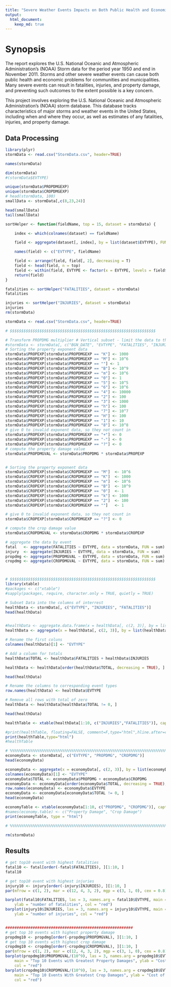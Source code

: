 ```yaml
---
title: "Severe Weather Events Impacts on Both Public Health and Economic Problems for Communities and Municipalities"
output: 
  html_document:
    keep_md: true
---
```

# Synopsis
The report explores the U.S. National Oceanic and Atmospheric Administration's (NOAA) Storm data for the period  year 1950 and end in November 2011.
Storms and other severe weather events can cause both public health and economic problems for communities and municipalities. Many severe events can result in fatalities, injuries, and property damage, and preventing such outcomes to the extent possible is a key concern.

This project involves exploring the U.S. National Oceanic and Atmospheric Administration's (NOAA) storm database. This database tracks characteristics of major storms and weather events in the United States, including when and where they occur, as well as estimates of any fatalities, injuries, and property damage.

## Data Processing
```r
library(plyr)
stormData <- read.csv("StormData.csv", header=TRUE)

names(stormData)

dim(stormData)
#(stormData$EVTYPE)

unique(stormData$PROPDMGEXP)
unique(stormData$CROPDMGEXP)
# head(stormData, 100)
smallData <- stormData[,c(8,23,24)]

head(smallData)
tail(smallData)

sortHelper <- function(fieldName, top = 15, dataset = stormData) {

    index <- which(colnames(dataset) == fieldName)

    field <- aggregate(dataset[, index], by = list(dataset$EVTYPE), FUN = "sum")

    names(field) <- c("EVTYPE", fieldName)

    field <- arrange(field, field[, 2], decreasing = T)
    field <- head(field, n = top)
    field <- within(field, EVTYPE <- factor(x = EVTYPE, levels = field$EVTYPE))
    return(field)
}

fatalities <- sortHelper("FATALITIES", dataset = stormData)
fatalities

injuries <- sortHelper("INJURIES", dataset = stormData)
injuries
rm(stormData)
```

```r
stormData <- read.csv("StormData.csv", header=TRUE)

# $$$$$$$$$$$$$$$$$$$$$$$$$$$$$$$$$$$$$$$$$$$$$$$$$$$$$$$$$$$$$$$$

# Transform PROPDMG multiplier # Vertical subset - limit the data to the required fields.
#stormData <- stormData[, c("BGN_DATE", "EVTYPE", "FATALITIES", "INJURIES", "PROPDMG","PROPDMGEXP", "CROPDMG", "CROPDMGEXP")]
# Sorting the property exponent data
stormData$PROPEXP[stormData$PROPDMGEXP == "K"] <- 1000
stormData$PROPEXP[stormData$PROPDMGEXP == "M"] <- 10^6
stormData$PROPEXP[stormData$PROPDMGEXP == ""] <- 1
stormData$PROPEXP[stormData$PROPDMGEXP == "B"] <- 10^9
stormData$PROPEXP[stormData$PROPDMGEXP == "m"] <- 10^6
stormData$PROPEXP[stormData$PROPDMGEXP == "0"] <- 1
stormData$PROPEXP[stormData$PROPDMGEXP == "5"] <- 10^5
stormData$PROPEXP[stormData$PROPDMGEXP == "6"] <- 10^6
stormData$PROPEXP[stormData$PROPDMGEXP == "4"] <- 10000
stormData$PROPEXP[stormData$PROPDMGEXP == "2"] <- 100
stormData$PROPEXP[stormData$PROPDMGEXP == "3"] <- 1000
stormData$PROPEXP[stormData$PROPDMGEXP == "h"] <- 100
stormData$PROPEXP[stormData$PROPDMGEXP == "7"] <- 10^7
stormData$PROPEXP[stormData$PROPDMGEXP == "H"] <- 100
stormData$PROPEXP[stormData$PROPDMGEXP == "1"] <- 10
stormData$PROPEXP[stormData$PROPDMGEXP == "8"] <- 10^8
# give 0 to invalid exponent data, so they not count in
stormData$PROPEXP[stormData$PROPDMGEXP == "+"] <- 0
stormData$PROPEXP[stormData$PROPDMGEXP == "-"] <- 0
stormData$PROPEXP[stormData$PROPDMGEXP == "?"] <- 0
# compute the property damage value
stormData$PROPDMGVAL <- stormData$PROPDMG * stormData$PROPEXP


# Sorting the property exponent data
stormData$CROPEXP[stormData$CROPDMGEXP == "M"]  <- 10^6
stormData$CROPEXP[stormData$CROPDMGEXP == "K"]  <- 1000
stormData$CROPEXP[stormData$CROPDMGEXP == "m"]  <- 10^6
stormData$CROPEXP[stormData$CROPDMGEXP == "B"]  <- 10^9
stormData$CROPEXP[stormData$CROPDMGEXP == "0"]  <- 1
stormData$CROPEXP[stormData$CROPDMGEXP == "k"] <- 1000
stormData$CROPEXP[stormData$CROPDMGEXP == "2"]  <- 100
stormData$CROPEXP[stormData$CROPDMGEXP == ""]   <- 1

# give 0 to invalid exponent data, so they not count in
stormData$CROPEXP[stormData$CROPDMGEXP == "?"] <- 0

# compute the crop damage value
stormData$CROPDMGVAL <- stormData$CROPDMG * stormData$CROPEXP

# aggregate the data by event
fatal   <- aggregate(FATALITIES ~ EVTYPE, data = stormData, FUN = sum)
injury  <- aggregate(INJURIES ~ EVTYPE, data = stormData, FUN = sum)
propdmg <- aggregate(PROPDMGVAL ~ EVTYPE, data = stormData, FUN = sum)
cropdmg <- aggregate(CROPDMGVAL ~ EVTYPE, data = stormData, FUN = sum)



# $$$$$$$$$$$$$$$$$$$$$$$$$$$$$$$$$$$$$$$$$$$$$$$$$$$$$$$$$$$$$$$$
library(xtable)
#packages <- c("xtable")
#sapply(packages, require, character.only = TRUE, quietly = TRUE)

# Subset Data into the columns of interrest
healthData <- stormData[, c("EVTYPE", "INJURIES", "FATALITIES")]
head(healthData)


#healthData <- aggregate.data.frame(x = healthData[, c(2, 3)], by = list(healthData$EVTYPE), FUN = sum)
healthData <- aggregate(x = healthData[, c(2, 3)], by = list(healthData$EVTYPE), FUN = sum)

# Rename the first coluns
colnames(healthData)[1] <- "EVTYPE"

# Add a column for totals
healthData$TOTAL <- healthData$FATALITIES + healthData$INJURIES

healthData <- healthData[order(healthData$TOTAL, decreasing = TRUE), ]

head(healthData)

# Rename the columns to corresponding event types
row.names(healthData) <- healthData$EVTYPE

# Remove all rows with total of zero
healthData <- healthData[healthData$TOTAL != 0, ]

head(healthData)

healthTable <- xtable(healthData[1:10, c("INJURIES","FATALITIES")], caption = "Table 1. Top Ten Events",digit=c(0,0,0))

#print(healthTable, floating=FALSE, comment=F,type="html",hline.after=c(0,nrow(healthTable)))
print(healthTable,type="html")
#healthTable

# %%%%%%%%%%%%%%%%%%%%%%%%%%%%%%%%%%%%%%%%%%%%%%%%%%%%%%%%%%%%%%%%%%%%%%%%%%%%%%%%%%%%%%%%%%%%%%%%
economyData <- stormData[, c("EVTYPE", "PROPDMG", "CROPDMG")]
head(economyData)

economyData <- aggregate(x = economyData[, c(2, 3)], by = list(economyData$EVTYPE), FUN = sum)
colnames(economyData)[1] <- "EVTYPE"
economyData$TOTAL <- economyData$PROPDMG + economyData$CROPDMG
economyData <- economyData[order(economyData$TOTAL, decreasing = TRUE), ]
row.names(economyData) <- economyData$EVTYPE
economyData <- economyData[economyData$TOTAL != 0, ]
head(economyData)

economyTable <- xtable(economyData[1:10, c("PROPDMG", "CROPDMG")], caption = "Table 2. crop damage",digit=c(0,0,0))
#names(economy.table) <- c("Property Damage", "Crop Damage")
print(economyTable, type = "html")

# %%%%%%%%%%%%%%%%%%%%%%%%%%%%%%%%%%%%%%%%%%%%%%%%%%%%%%%%%%%%%%%%%%%%%%%%%%%%%%%%%%%%%%%%%%%%%%%%

rm(stormData)
```


## Results
```r
# get top10 event with highest fatalities
fatal10 <- fatal[order(-fatal$FATALITIES), ][1:10, ]
fatal10

# get top10 event with highest injuries
injury10 <- injury[order(-injury$INJURIES), ][1:10, ]
par(mfrow = c(1, 2), mar = c(12, 4, 3, 2), mgp = c(3, 1, 0), cex = 0.8)

barplot(fatal10$FATALITIES, las = 3, names.arg = fatal10$EVTYPE, main = "Weather Events With The Top 10 Highest Fatalities", 
    ylab = "number of fatalities", col = "red")
barplot(injury10$INJURIES, las = 3, names.arg = injury10$EVTYPE, main = "Weather Events With the Top 10 Highest Injuries", 
    ylab = "number of injuries", col = "red")


########################################################
# get top 10 events with highest property damage
propdmg10 <- propdmg[order(-propdmg$PROPDMGVAL), ][1:10, ]
# get top 10 events with highest crop damage
cropdmg10 <- cropdmg[order(-cropdmg$CROPDMGVAL), ][1:10, ]
par(mfrow = c(1, 2), mar = c(12, 4, 3, 2), mgp = c(3, 1, 0), cex = 0.8)
barplot(propdmg10$PROPDMGVAL/(10^9), las = 3, names.arg = propdmg10$EVTYPE, 
    main = "Top 10 Events with Greatest Property Damages", ylab = "Cost of damages ($ billions)", 
    col = "red")
barplot(cropdmg10$CROPDMGVAL/(10^9), las = 3, names.arg = cropdmg10$EVTYPE, 
    main = "Top 10 Events With Greatest Crop Damages", ylab = "Cost of damages ($ billions)", 
    col = "red")
```